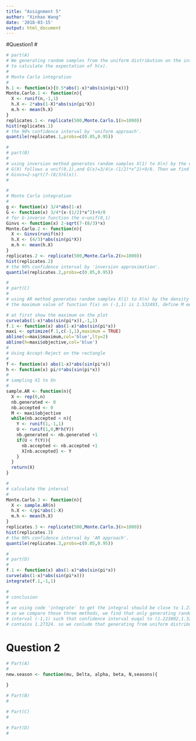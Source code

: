 ```yaml
---
title: "Assignment 5"
author: "Xinhao Wang"
date: '2018-03-15'
output: html_document
---
```


#Question1 
#
```r
# part(A)
# We generating random samples from the uniform distribution on the interval (-1,1), and using those samples(x.i)
# to calculate the expectation of h(x).
#
# Monte Carlo integration
#
h.1 <- function(x){0.5*abs(1-x)*abs(sin(pi*x))}
Monte.Carlo.1 <- function(n){
  X <- runif(n,-1,1)
  h.X <- 2*abs(1-X)*abs(sin(pi*X))
  m.h <- mean(h.X)
}
replicates.1 <- replicate(500,Monte.Carlo.1(n=1000))
hist(replicates.1)
# the 90% confidence interval by 'uniform approach'.
quantile(replicates.1,probs=c(0.05,0.95))

```

```r
#
# part(B)
#
# using inversion method generates random samples X(1) to X(n) by the density g(x)，at first we find the CDF of X which
# G(X) follows a unif(0,1),and G(x)=3/4(x-(1/2)*x^2)+9/8. Then we find the inverse function G-invs,
# Ginvs=2-sqrt(7-(8/3)G(x)).
#

#
# Monte Carlo integration
#
g <- function(x) 3/4*abs(1-x)
G <- function(x) 3/4*(x-(1/2)*x^2)+9/8
# for G-inverse function the x~unif(0,1)
Ginvs <- function(x) 2-sqrt(7-(8/3)*x)
Monte.Carlo.2 <- function(n){
  X <- Ginvs(runif(n))
  h.X <- (4/3)*abs(sin(pi*X))
  m.h <- mean(h.X)
}
replicates.2 <- replicate(500,Monte.Carlo.2(n=1000))
hist(replicates.2)
# the 90% confidence interval by 'inversion approximation'.
quantile(replicates.2,probs=c(0.05,0.95))


```

```r

#
# part(C)
#
# using AR method generates random samples X(1) to X(n) by the density h(x),we have f(x)=abs(1-x)*abs(sin(pi*x)) and
# the maximum value of function f(x) on (-1,1) is 1.532493, define M equal to 1.532493.

# at first show the maximum on the plot
curve(abs(1-x)*abs(sin(pi*x)),-1,1)
f.1 <- function(x) abs(1-x)*abs(sin(pi*x))
maxi <- optimize(f.1,c(-1,1),maximum = TRUE)
abline(v=maxi$maximum,col='blue',lty=2)
abline(h=maxi$objective,col='blue')
#
# Using Accept-Reject on the rectangle
#
f <- function(x) abs(1-x)*abs(sin(pi*x))
h <- function(x) pi/4*abs(sin(pi*x))
#
# sampling X1 to Xn
#
sample.AR <- function(n){
  X <- rep(0,n)
  nb.generated <- 0
  nb.accepted <- 0
  M <- maxi$objective
  while(nb.accepted < n){
    Y <- runif(1,-1,1)
    U <- runif(1,0,M*h(Y))
    nb.generated <- nb.generated +1
    if(U < f(Y)){
      nb.accepted <- nb.accepted +1
      X[nb.accepted] <- Y
    }
  }
  return(X)
}

#
# calculate the interval
#
Monte.Carlo.3 <- function(n){
  X <- sample.AR(n)
  h.X <- 4/pi*abs(1-X)
  m.h <- mean(h.X)
}
replicates.3 <- replicate(500,Monte.Carlo.3(n=1000))
hist(replicates.3)
# the 90% confidence interval by 'AR approach'.
quantile(replicates.3,probs=c(0.05,0.95))

```


```r
#
# part(D)
#
f.1 <- function(x) abs(1-x)*abs(sin(pi*x)) 
curve(abs(1-x)*abs(sin(pi*x)))
integrate(f.1,-1,1)

# 
# conclusion
#
# we using code 'integrate' to get the integral should be close to 1.27324 (with absolute error < 1.4e-14),
# so we compare those three methods, we find that only generating random samples from the uniform distribution on the 
# interval (-1,1) such that confidence interval euqal to (1.223802,1.324588). this is the only confidence interval which
# contains 1.27324. so we conlude that generating from uniform distribution is the best approach.
```




# Question 2
```r
# Part(A)
#
new.season <- function(mu, Delta, alpha, beta, N,seasons){
  
}
```

```r
# Part(B)
#
```

```r
# Part(C)
#
```

```r
# Part(D)
#
```

